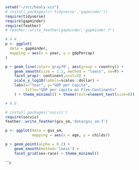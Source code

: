 ```r
setwd("~/src/healy-viz")
# install.packages(c('tidyverse','gapminder'))
require(tidyverse)
require(gapminder)
require(feather)
# feather::write_feather(gapminder,'gapminder.f')
```

```r
# 4.4
p <- ggplot(
  data = gapminder,
  mapping = aes(x = year, y = gdpPercap)
)

p + geom_line(color='gray70', aes(group = country)) +
    geom_smooth(size = 1.1, method = "loess", se=F) +
    facet_wrap(~ continent,ncol=5) +
    scale_y_log10(labels=scales::dollar) +
    labs(x="Year", y="GDP per Capita", 
         title="GDP per capita on Five Continents"
    ) + theme_minimal() + theme(text=element_text(size=8))
```

```r
# 4.5

# install.packages('socviz')
require(socviz)
feather::write_feather(gss_sm,'data/gss_sm.f')

p <- ggplot(data = gss_sm,
            mapping = aes(x = age, y = childs))

p + geom_point(alpha = 0.2) +
    geom_smooth(method='loess') +
    facet_grid(sex~race) + theme_minimal()
```


```r
